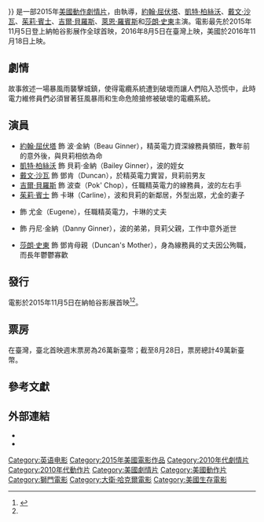 {{noteTA
|T=zh-hk:命繫一線;zh-tw:命懸生死線;zh-cn:命悬一线 (2015年电影);
|G1=Show
|G2=Movie
|1=zh-hk:命繫一線;zh-tw:命懸生死線;zh-cn:命悬一线;
}}
{{Infobox film
| name           = 命懸生死線
| original_name  = {{lang|en|''Life on the Line''}}
| image          = Life on the Line Poster.jpg
| caption        = 電影海報
| director       = {{link-en|大衛·哈克爾|David Hackl}}
| producer       = Marvin Peart<br>[[菲利普·格拉瑟|菲利普·格拉瑟]]
| writer         = Primo Brown<br>Marvin Peart<br>Peter I. Horton
| story          = Chad Dubea<br>Primo Brown<br>Marvin Peart
| starring       = [[約翰·屈伏塔|約翰·屈伏塔]]<br>[[凱特·柏絲沃|凱特·柏絲沃]]<br>[[戴文·沙瓦|戴文·沙瓦]]<br>[[茱莉·賓士|茱莉·賓士]]<br>[[吉爾·貝羅斯|吉爾·貝羅斯]]<br>[[萊恩·羅賓斯|萊恩·羅賓斯]]<br>[[莎朗·史東|莎朗·史東]]
| music          = [[傑夫·托因|傑夫·托因]]
| cinematography = Brian Pearson 
| editing        = Jamie Alain 
| studio         = [[Grindstone_Entertainment_Group|Grindstone Entertainment Group]]<br>Elite Film Productions<br>Marro Films<br>[[Voltage_Pictures|Voltage Pictures]]
| distributor    = [[獅門首映|獅門首映]]
| released       = {{Film date|2015|11|5|納帕谷影展|2016|8|5|臺灣|2016|11|18|美國}}
| runtime        = 97分鐘<ref name="hollywoodreporter1">{{cite web |url=http://www.hollywoodreporter.com/review/life-line-film-review-844861 |title='Life on the Line': Film Review |publisher=Hollywood Reporter |date=2015-12-01 |accessdate=2016-09-13 |archive-date=2019-08-18 |archive-url=https://web.archive.org/web/20190818091955/https://www.hollywoodreporter.com/review/life-line-film-review-844861 |dead-url=no }}</ref>
| country        = 美國
| language       = 英語
| budget         = 1200萬美元
| gross          = 
| cn_name        = 命悬一线
| hk_name        = 命繫一線<ref>{{Cite web |url = http://www.vicol.hk/2017/06/01/%E5%91%BD%E7%B9%AB%E4%B8%80%E7%B7%9A/ |title = 命繫一線 |publisher = 域高娛樂有限公司 |accessdate = 2018-07-19 |archive-date = 2020-01-24 |archive-url = https://web.archive.org/web/20200124144502/http://www.vicol.hk/2017/06/01/%E5%91%BD%E7%B9%AB%E4%B8%80%E7%B7%9A/ |dead-url = no }}</ref>
| tw_name        = 命懸生死線<ref>{{@movies|id=flen53727202|title=命懸生死線 Life on the Line}}<!-- 2016-10-11 accessdate --></ref>
}}
{{作品名稱|name=''Life on the Line''|hk=命繫一線|tw=命懸生死線|cn=命悬一线}}是一部2015年[[美國|美國]][[動作片|動作]][[劇情片|劇情片]]，由{{link-en|大衛·哈克爾|David Hackl}}執導，[[約翰·屈伏塔|約翰·屈伏塔]]、[[凱特·柏絲沃|凱特·柏絲沃]]、[[戴文·沙瓦|戴文·沙瓦]]、[[茱莉·賓士|茱莉·賓士]]、[[吉爾·貝羅斯|吉爾·貝羅斯]]、[[萊恩·羅賓斯|萊恩·羅賓斯]]和[[莎朗·史東|莎朗·史東]]主演。電影最先於2015年11月5日登上納帕谷影展作全球首映，2016年8月5日在臺灣上映，美國於2016年11月18日上映。

==劇情==
故事敘述一場暴風雨襲擊城鎮，使得電纜系統遭到破壞而讓人們陷入恐慌中，此時電力維修員們必須冒著狂風暴雨和生命危險搶修被破壞的電纜系統。

==演員==
*[[約翰·屈伏塔|約翰·屈伏塔]] 飾 波·金納（Beau Ginner），精英電力資深線務員領班，數年前的意外後，與貝莉相依為命
*[[凱特·柏絲沃|凱特·柏絲沃]] 飾 貝莉·金納（Bailey Ginner），波的姪女
*[[戴文·沙瓦|戴文·沙瓦]] 飾 鄧肯（Duncan），於精英電力實習，貝莉前男友
*[[吉爾·貝羅斯|吉爾·貝羅斯]] 飾 波查（Pok' Chop），任職精英電力的線務員，波的左右手
*[[茱莉·賓士|茱莉·賓士]] 飾 卡琳（Carline），波和貝莉的新鄰居，外型出眾，尤金的妻子
*{{le|萊恩·羅賓斯|Ryan Robbins}} 飾 尤金（Eugene），任職精英電力，卡琳的丈夫
*{{le|泰·歐森|Ty Olsson}} 飾 丹尼·金納（Danny Ginner），波的弟弟，貝莉父親，工作中意外逝世
*[[莎朗·史東|莎朗·史東]] 飾 鄧肯母親（Duncan's Mother），身為線務員的丈夫因公殉職，而長年鬱鬱寡歡

==發行==
電影於2015年11月5日在納帕谷影展首映<ref>{{cite web |url=http://www.usatoday.com/story/life/2015/11/15/travola-premieres-movie-line-heroes/75849144/ |title=John Travolta premieres movie about 'Line' heroes |publisher=Usatoday.com |date=2015-11-15 |accessdate=2016-09-13 |archive-date=2019-11-16 |archive-url=https://web.archive.org/web/20191116143152/https://www.usatoday.com/story/life/2015/11/15/travola-premieres-movie-line-heroes/75849144/ |dead-url=no }}</ref><ref name="hollywoodreporter1"/>。

==票房==
在臺灣，臺北首映週末票房為26萬新臺幣；截至8月28日，票房總計49萬新臺幣。

==參考文獻==
{{Reflist|30em}}

==外部連結==
* {{IMDb title|3727202}}
* {{rotten-tomatoes|life_on_the_line_2016}}

{{大衛·哈克爾}}
{{DEFAULTSORT:Life on the Line}}
[[Category:英语电影|Category:英语电影]]
[[Category:2015年美國電影作品|Category:2015年美國電影作品]]
[[Category:2010年代劇情片|Category:2010年代劇情片]]
[[Category:2010年代動作片|Category:2010年代動作片]]
[[Category:美國劇情片|Category:美國劇情片]]
[[Category:美國動作片|Category:美國動作片]]
[[Category:獅門電影|Category:獅門電影]]
[[Category:大衛·哈克爾電影|Category:大衛·哈克爾電影]]
[[Category:美國生存電影|Category:美國生存電影]]